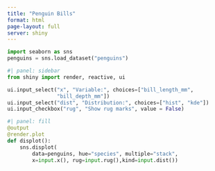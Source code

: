 ```yaml
---
title: "Penguin Bills"
format: html
page-layout: full
server: shiny
---
```


```python
import seaborn as sns
penguins = sns.load_dataset("penguins")
```

```python
#| panel: sidebar
from shiny import render, reactive, ui

ui.input_select("x", "Variable:", choices=["bill_length_mm",
                "bill_depth_mm"]) 
ui.input_select("dist", "Distribution:", choices=["hist", "kde"])
ui.input_checkbox("rug", "Show rug marks", value = False)
```

```python
#| panel: fill
@output
@render.plot
def displot():
    sns.displot(
        data=penguins, hue="species", multiple="stack",
        x=input.x(), rug=input.rug(),kind=input.dist())
```

```{=html}
<style type="text/css">
.shiny-input-select {
    margin-bottom: 12px;
}
</style>
```
